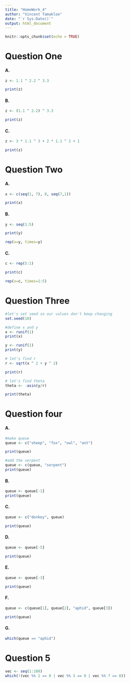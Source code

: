 ```yaml
---
title: "HomeWork_4"
author: "Vincent Tamakloe"
date: "`r Sys.Date()`"
output: html_document
---
```


```r
knitr::opts_chunk$set(echo = TRUE)
```

# Question One

#### A.
```r
z <- 1.1 ^ 2.2 ^ 3.3

print(z)
```


#### B.
```r
z <- (1.1 ^ 2.2) ^ 3.3

print(z)
```

#### C.
```r
z <- 3 * 1.1 ^ 3 + 2 * 1.1 ^ 2 + 1

print(z)
```

# Question Two
#### A.
```r
x <- c(seq(1, 7), 8, seq(7,1))

print(x)
```

#### B.
```r
y <- seq(1:5)

print(y)

rep(x=y, times=y)
```

#### C.
```r
c <- rep(5:1)

print(c)

rep(x=c, times=1:5)
```


# Question Three
```r
#let's set seed so our values don't keep changing
set.seed(10)

#define x and y
x <- runif(1)
print(x)

y <- runif(1)
print(y)

# let's find r
r <- sqrt(x ^ 2 + y ^ 2)

print(r)

# let's find theta
theta <- -asin(y/r)

print(theta)
```

# Question four
#### A.
```r
#make queue
queue <- c("sheep", "fox", "owl", "ant")

print(queue)

#add the serpent
queue <- c(queue, "serpent")
print(queue)
```


#### B.
```r
queue <- queue[-1]
print(queue)
```

####  C.
```r
queue <- c("donkey", queue)

print(queue)
```

#### D.
```r
queue <- queue[-5]

print(queue)
```

#### E.
```r
queue <- queue[-3]

print(queue)
```

#### F.
```r
queue <- c(queue[1], queue[2], "aphid", queue[3])

print(queue)
```

#### G.
```r
which(queue == "aphid")
```

# Question 5
```r
vec <- seq(1:100)
which(!(vec %% 2 == 0 | vec %% 3 == 0 | vec %% 7 == 0))
```

